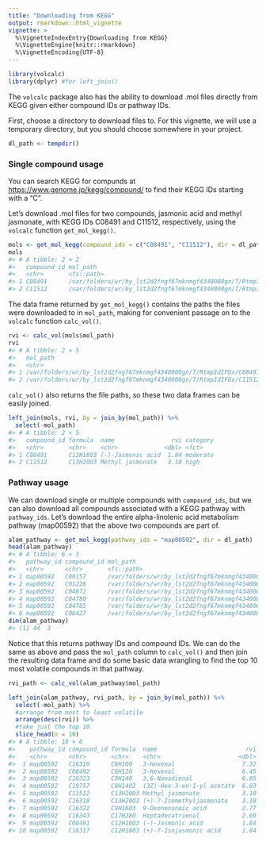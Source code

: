 ```yaml
---
title: "Downloading from KEGG"
output: rmarkdown::html_vignette
vignette: >
  %\VignetteIndexEntry{Downloading from KEGG}
  %\VignetteEngine{knitr::rmarkdown}
  %\VignetteEncoding{UTF-8}
---
```


<!-- generated from kegg-source.Rmd.source.  Please edit that file! -->




```r
library(volcalc)
library(dplyr) #for left_join()
```

The `volcalc` package also has the ability to download .mol files directly from KEGG given either compound IDs or pathway IDs.

First, choose a directory to download files to.  For this vignette, we will use a temporary directory, but you should choose somewhere in your project.


```r
dl_path <- tempdir()
```

### Single compound usage

You can search KEGG for compunds at <https://www.genome.jp/kegg/compound/> to find their KEGG IDs starting with a "C".

Let's download .mol files for two compounds, jasmonic acid and methyl jasmonate, with KEGG IDs C08491 and C11512, respectively, using the `volcalc` function `get_mol_kegg()`. 


```r
mols <- get_mol_kegg(compound_ids = c("C08491", "C11512"), dir = dl_path)
mols
#> # A tibble: 2 × 2
#>   compound_id mol_path                                                              
#>   <chr>       <fs::path>                                                            
#> 1 C08491      /var/folders/wr/by_lst2d2fngf67mknmgf4340000gn/T/RtmpIdIFDx/C08491.mol
#> 2 C11512      /var/folders/wr/by_lst2d2fngf67mknmgf4340000gn/T/RtmpIdIFDx/C11512.mol
```

The data frame returned by `get_mol_kegg()` contains the paths the files were downloaded to in `mol_path`, making for convenient passage on to the `volcalc` function `calc_vol()`.


```r
rvi <- calc_vol(mols$mol_path)
rvi
#> # A tibble: 2 × 5
#>   mol_path                                                               formula  name      rvi category
#>   <chr>                                                                  <chr>    <chr>   <dbl> <fct>   
#> 1 /var/folders/wr/by_lst2d2fngf67mknmgf4340000gn/T/RtmpIdIFDx/C08491.mol C12H18O3 (-)-Ja…  1.84 moderate
#> 2 /var/folders/wr/by_lst2d2fngf67mknmgf4340000gn/T/RtmpIdIFDx/C11512.mol C13H20O3 Methyl…  3.10 high
```

`calc_vol()` also returns the file paths, so these two data frames can be easily joined.


```r
left_join(mols, rvi, by = join_by(mol_path)) %>%
  select(-mol_path)
#> # A tibble: 2 × 5
#>   compound_id formula  name                rvi category
#>   <chr>       <chr>    <chr>             <dbl> <fct>   
#> 1 C08491      C12H18O3 (-)-Jasmonic acid  1.84 moderate
#> 2 C11512      C13H20O3 Methyl jasmonate   3.10 high
```


### Pathway usage
<!-- TODO: change this example to a pathway module or smaller pathway -->

We can download single or multiple compounds with `compound_ids`, but we can also download all compounds associated with a KEGG pathway with `pathway_ids`.  Let's download the entire alpha-linolenic acid metabolism pathway (map00592) that the above two compounds are part of.


```r
alam_pathway <- get_mol_kegg(pathway_ids = "map00592", dir = dl_path)
head(alam_pathway)
#> # A tibble: 6 × 3
#>   pathway_id compound_id mol_path                                                                       
#>   <chr>      <chr>       <fs::path>                                                                     
#> 1 map00592   C00157      /var/folders/wr/by_lst2d2fngf67mknmgf4340000gn/T/RtmpIdIFDx/map00592/C00157.mol
#> 2 map00592   C01226      /var/folders/wr/by_lst2d2fngf67mknmgf4340000gn/T/RtmpIdIFDx/map00592/C01226.mol
#> 3 map00592   C04672      /var/folders/wr/by_lst2d2fngf67mknmgf4340000gn/T/RtmpIdIFDx/map00592/C04672.mol
#> 4 map00592   C04780      /var/folders/wr/by_lst2d2fngf67mknmgf4340000gn/T/RtmpIdIFDx/map00592/C04780.mol
#> 5 map00592   C04785      /var/folders/wr/by_lst2d2fngf67mknmgf4340000gn/T/RtmpIdIFDx/map00592/C04785.mol
#> 6 map00592   C06427      /var/folders/wr/by_lst2d2fngf67mknmgf4340000gn/T/RtmpIdIFDx/map00592/C06427.mol
dim(alam_pathway)
#> [1] 44  3
```

Notice that this returns pathway IDs and compound IDs.  We can do the same as above and pass the `mol_path` column to `calc_vol()` and then join the resulting data frame and do some basic data wrangling to find the top 10 most volatile compounds in that pathway.


```r
rvi_path <- calc_vol(alam_pathway$mol_path)
```



```r
left_join(alam_pathway, rvi_path, by = join_by(mol_path)) %>% 
  select(-mol_path) %>% 
  #arrange from most to least volatile
  arrange(desc(rvi)) %>% 
  #take just the top 10
  slice_head(n = 10)
#> # A tibble: 10 × 6
#>    pathway_id compound_id formula  name                         rvi category
#>    <chr>      <chr>       <chr>    <chr>                      <dbl> <fct>   
#>  1 map00592   C16310      C6H10O   3-Hexenal                   7.32 high    
#>  2 map00592   C08492      C6H12O   3-Hexenol                   6.45 high    
#>  3 map00592   C16323      C9H14O   3,6-Nonadienal              6.05 high    
#>  4 map00592   C19757      C8H14O2  (3Z)-Hex-3-en-1-yl acetate  6.03 high    
#>  5 map00592   C11512      C13H20O3 Methyl jasmonate            3.10 high    
#>  6 map00592   C16318      C13H20O3 (+)-7-Isomethyljasmonate    3.10 high    
#>  7 map00592   C16322      C9H16O3  9-Oxononanoic acid          2.77 high    
#>  8 map00592   C16343      C17H28O  Heptadecatrienal            2.69 high    
#>  9 map00592   C08491      C12H18O3 (-)-Jasmonic acid           1.84 moderate
#> 10 map00592   C16317      C12H18O3 (+)-7-Isojasmonic acid      1.84 moderate
```

